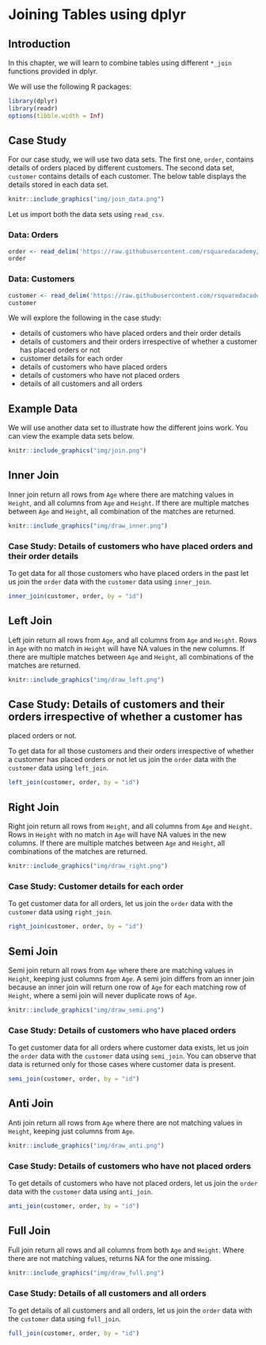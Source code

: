 # Joining Tables using dplyr {#joining-tables-in-r-dplyr}

## Introduction

In this chapter, we will learn to combine tables using different `*_join` 
functions provided in dplyr. 

We will use the following R packages:

```r
library(dplyr)
library(readr)
options(tibble.width = Inf)
```

## Case Study

For our case study, we will use two data sets. The first one, `order`, contains
details of orders placed by different customers. The second data set, `customer`
contains details of each customer. The below table displays the details stored
in each data set.

```r
knitr::include_graphics("img/join_data.png")
```

Let us import both the data sets using `read_csv`.

### Data: Orders

```r
order <- read_delim('https://raw.githubusercontent.com/rsquaredacademy/datasets/master/order.csv', delim = ';')
order
```

### Data: Customers

```r
customer <- read_delim('https://raw.githubusercontent.com/rsquaredacademy/datasets/master/customer.csv', delim = ';')
customer
```

We will explore the following in the case study:

- details of customers who have placed orders and their order details
- details of customers and their orders irrespective of whether a customer has 
placed orders or not
- customer details for each order
- details of customers who have placed orders
- details of customers who have not placed orders
- details of all customers and all orders

## Example Data

We will use another data set to illustrate how the different joins work. You can
view the example data sets below.

```r
knitr::include_graphics("img/join.png")
```

## Inner Join

Inner join return all rows from `Age` where there are matching values in 
`Height`, and all columns from `Age` and `Height`. If there are multiple matches 
between `Age` and `Height`, all combination of the matches are returned.

```r
knitr::include_graphics("img/draw_inner.png")
```

### Case Study: Details of customers who have placed orders and their order details

To get data for all those customers who have placed orders in the past let us 
join the `order` data with the `customer` data using `inner_join`. 

```r
inner_join(customer, order, by = "id")
```

## Left Join

Left join return all rows from `Age`, and all columns from `Age` and `Height`. 
Rows in `Age` with  no match in `Height` will have NA values in the new columns. 
If there are multiple  matches between `Age` and `Height`, all combinations of 
the matches are returned.

```r
knitr::include_graphics("img/draw_left.png")
```

## Case Study: Details of customers and their orders irrespective of whether a customer has 
placed orders or not.

To get data for all those customers and their orders irrespective of whether a 
customer has placed orders or not let us join the `order` data with the 
`customer` data using `left_join`. 

```r
left_join(customer, order, by = "id")
```

## Right Join

Right join return all rows from `Height`, and all columns from `Age` and 
`Height`. Rows in `Height` with no match in `Age` will have NA values in the 
new columns. If there are multiple matches between `Age` and `Height`, all 
combinations of the matches are returned.

```r
knitr::include_graphics("img/draw_right.png")
```

### Case Study: Customer details for each order

To get customer data for all orders, let us join the `order` data with the 
`customer` data using `right_join`. 

```r
right_join(customer, order, by = "id")
```

## Semi Join

Semi join return all rows from `Age` where there are matching values in `Height`, 
keeping just columns from `Age`. A semi join differs from an inner join because 
an inner join will return one row of `Age` for each matching row of `Height`, 
where a semi join will never duplicate rows of `Age`.

```r
knitr::include_graphics("img/draw_semi.png")
```

### Case Study: Details of customers who have placed orders

To get customer data for all orders where customer data exists, let us join the `order` data with the 
`customer` data using `semi_join`. You can observe that data is returned only for those
cases where customer data is present.

```r
semi_join(customer, order, by = "id")
```

## Anti Join

Anti join return all rows from `Age` where there are not matching values in 
`Height`, keeping just columns from `Age`.

```r
knitr::include_graphics("img/draw_anti.png")
```

### Case Study: Details of customers who have not placed orders

To get details of customers who have not placed orders, let us join the `order` 
data with the `customer` data using `anti_join`. 

```r
anti_join(customer, order, by = "id")
```

## Full Join

Full join return all rows and all columns from both `Age` and `Height`. Where 
there are not matching values, returns NA for the one missing.

```r
knitr::include_graphics("img/draw_full.png")
```

### Case Study: Details of all customers and all orders

To get details of all customers and all orders, let us join the `order` 
data with the `customer` data using `full_join`. 

```r
full_join(customer, order, by = "id")
```